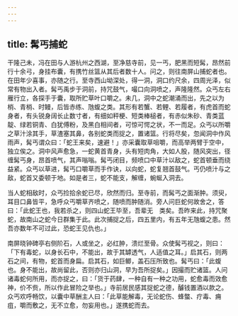```yaml
---
---
---
```

title: 髯丐捕蛇
---



干隆己未，冯在田与人游杭州之西湖，至净慈寺前，见一丐，肥黑而短髯，昂然前行十余弓，身挂布囊，有携竹丝篮从其后者数十人。问之，则往南屏山捕蛇者也。在田年少喜事，亦随之行。至寺西山坳深处，得一洞，洞口约尺余，四周光泽，似常有物出入者。髯丐禹步于洞前，持咒鼓气，嘬口向洞喷之，声隆隆然。众丐左右雁行立，各探手于囊，取所贮草叶口嚼之。未几，洞中之蛇潮涌而出，先之以为梢、青梢、时鳗，后皆赤练、虺蝮之类。其形有若蟹、若鲤、若履者，有虎首而蛇身者，有头锐身阔长止数寸者，有细如秤梗、短类棒槌者，有赤似朱砂、青类蓝靛、绿若铜青、白犹傅粉，及黑白相间者，可惊可愕之状，不一而足。众丐以所嚼之草汁涂其手，草渣塞其鼻，各别蛇类而捉之，置诸篮。行将尽矣，忽闻洞中作风雨声，髯丐谓众曰：「蛇王来矣，速避！」亦采囊取草咀嚼，而高举两臂于空中，独立俟之。洞中风声愈急，一蛇黄首青身，头有短肉角，大如人股，随风突出，径缠髯丐身，昂首喷气，其声嗡嗡。髯丐闭目，频喷口中草汁以敌之，蛇首顿垂而绕益紧。众丐以草进，髯丐口嚼草而手作诀，以向蛇，蛇复翘首鼓气。丐仍喷汁与之敌，蛇首又委顿于地。如是者三，蛇不能支，解缠，蜿蜒入洞去。

当人蛇相敌时，众丐捡拾余蛇已尽，欣然而归。至寺前，而髯丐之面渐肿。须臾，耳目口鼻皆平，急呼众丐嚼草齐喷之，随喷而肿随消。旁人问巨蛇何故舍之，答曰：「此蛇王也，我若杀之，则四山蛇王毕至，吾辈无　类矣。吾昨来此，持咒聚蛇，故南山之蛇今日群集于此。此次捕捉之后，四五里内，有五年无虺蝮之患。然吾亦数年不可过此，恐蛇王见仇也。」

南屏晓钟碑亭右侧阶石，人或坐之，必红肿，溃烂至骨。众使髯丐视之，则曰：「下有毒蛇，以身长石中，不能出，故于其罅透气，人适值之耳。」启其石，则两石之间，有物，蛇首而身扁。启其石，如巨鲫，盖石压所致也。髯丐曰：「此蝮也。身不能出，故尚留此，否则亦归山洞，早为吾所捉矣。」因撮而贮诸篮。人问诸毒蛇何所用，而亦捉之，曰：「货于药肆，一种自有一种之功用，蛇愈毒而效愈神，价不赀，所以作此冒险之举也。」寺前居民感其捉蛇之德，醵钱置酒以款之。众丐欢呼畅饮，以囊中草酬主人曰：「此草能解毒，无论蛇伤、蜂螫、疔毒、痈疽，嚼而敷之，无不立愈，勿妄用也。」遂携蛇而去。